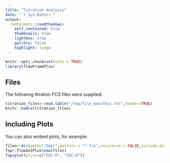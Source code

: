 ```yaml
---
title: "Titration Analysis"
date: "`r Sys.Date()`"
output:
  rmdformats::readthedown:
    self_contained: true
    thumbnails: true
    lightbox: true
    gallery: false
    highlight: tango
---
```


```r
knitr::opts_chunk$set(echo = TRUE)
library(flowFramePlus)
```

## Files

The following titration FCS files were supplied:

```r
titration_files<-read.table("/tmp/file_manifest.txt",header=TRUE)
knitr::kable(titration_files)
```

## Including Plots

You can also embed plots, for example:

```r
files<-dir(path="/tmp/",pattern = "*.fcs",recursive = FALSE,include.dirs = FALSE,full.names = TRUE)
fsp<-flowSetPlus$new(files)
fsp$plot(plist=c("FSC-H", "SSC-H"))
```

